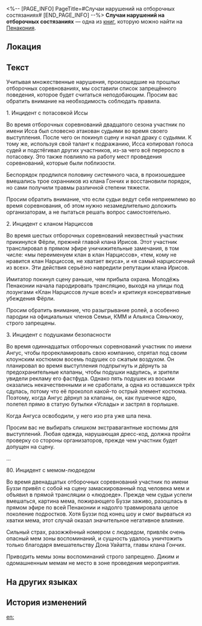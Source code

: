 <%-- [PAGE_INFO]
PageTitle=#Случаи нарушений на отборочных состязаниях#
[END_PAGE_INFO] --%>
{{Дополнить}}
{{Книга Инфобокс
|id           = 355
|Название     = 
|Изображение  = Предмет Газета.png
|Мир          = Пенакония
|Томов        = 1
|Автор        = <!--нужно добавить-->
|Описание     = Список зафиксированных нарушений в ходе последнего отбора на праздник. Его создатель надеется, что список послужит предупреждением участникам.
|Том1         = {{tx}}
|Источник1    = {{tx|Отсутствует источник}}
|Персонажи    = 
|Фракции      = 
}}
'''Случаи нарушений на отборочных состязаниях''' — одна из [[Книги|книг]], которую можно найти на [[Пенакония]].

==Локация==
{{Отметка карты|<!--название карты-->|<!--id отметки-->}}

==Текст==
Учитывая множественные нарушения, произошедшие на прошлых отборочных соревнованиях, мы составили список запрещённого поведения, которое будет считаться неподобающим. Просим вас обратить внимание на необходимость соблюдать правила.

1. Инцидент с потасовкой Иссы

Во время отборочных соревнований двадцатого сезона участник по имени Исса был словесно атакован судьями во время своего выступления. После чего он покинул сцену и начал драку с судьями. К тому же, используя свой талант к подражанию, Исса копировал голоса судей и подстёгивал других участников, из-за чего всё переросло в потасовку. Это также повлияло на работу мест проведения соревнований, которые были поблизости.

Беспорядок продлился половину системного часа, в произошедшее вмешались трое охранников из клана Гончих и восстановили порядок, но сами получили травмы различной степени тяжести.

Просим обратить внимание, что если судьи ведут себя неприемлемо во время соревнования, об этом нужно незамедлительно доложить организаторам, а не пытаться решать вопрос самостоятельно.

2. Инцидент с кланом Нарциссов

Во время шестых отборочных соревнований неизвестный участник прикинулся Фёрли, прежней главой клана Ирисов. Этот участник транслировал в прямом эфире уничижительные замечания, в том числе: «мы переименуем клан в клан Нарциссов», «тем, кому не нравится клан Нарциссов, не хватает вкуса», и «я самый нарциссичный из всех». Эти действия серьёзно навредили репутации клана Ирисов.

Имитатор покинул сцену раньше, чем прибыла охрана. Молодёжь Пенаконии начала пародировать трансляцию, выходя на улицы под лозунгами «Клан Нарциссов лучше всех!» и критикуя консервативные убеждения Фёрли.

Просим обратить внимание, что разыгрывание ролей, а особенно пародии на официальных членов Семьи, КММ и Альянса Сяньчжоу, строго запрещены.

3. Инцидент с подушками безопасности

Во время одиннадцатых отборочных соревнований участник по имени Ангус, чтобы прорекламировать свою компанию, спрятал под своим клоунским костюмом восемь подушек со сжатым воздухом. Он планировал во время выступления подпрыгнуть и дёрнуть за предохранительные клапаны, чтобы подушки надулись, и зрители увидели рекламу его фастфуда. Однако пять подушек из восьми оказались некачественными и не сработали, а одна из оставшихся трёх сдулась, потому что её проколол какой-то острый элемент костюма. Поэтому, когда Ангус дёрнул за клапаны, он, как пушечное ядро, полетел прямо в статую бутылки «Услады» и застрял в горлышке.

Когда Ангуса освободили, у него изо рта уже шла пена.

Просим вас не выбирать слишком экстравагантные костюмы для выступлений. Любая одежда, нарушающая дресс-код, должна пройти проверку со стороны организаторов, прежде чем участник будет допущен на сцену.

...

80. Инцидент с мемом-людоедом

Во время двенадцатых отборочных соревнований участник по имени Буззи привёл с собой на сцену замаскированный под человека мем и объявил в прямой трансляции о «людоеде». Прежде чем судьи успели вмешаться, картина мема, пожирающего Буззи заживо, разошлась в прямом эфире по всей Пенаконии и надолго травмировала целое поколение подростков. Хотя Буззи под конец шоу и смог вырваться из хватки мема, этот случай оказал значительное негативное влияние.

Сильный страх, разожжённый номером с людоедом, привлёк очень опасный мем зоны воспоминаний, и сущность удалось уничтожить только благодаря вмешательству Дона Уайатта, главы клана Гончих.

Приводить мемы зоны воспоминаний строго запрещено. Диким и одомашненным мемам не место в зоне проведения мероприятия.

==На других языках==
{{На других языках
|en   = Collection of Audition Violation Cases
|zhs  = 海选违禁案例合集
|zht  = 海選違規案例合輯
|ja   = オーディションにおける違反事例集
|ko   = 오디션 규정 위반 사례집
|es   = Recopilación de casos de infracción de las audiciones
|fr   = Recueil d'infractions des auditions
|ru   = Случаи нарушений на отборочных состязаниях
|th   = รวมเคสฝ่าฝืนกฎในการออดิชัน
|vi   = Tổng Hợp Các Trường Hợp Vi Phạm Trong Buổi Tuyển Chọn
|de   = Sammlung an Vorauswahl-Verstoßfällen
|id   = Kumpulan Kasus Pelanggaran Audisi
|pt   = Coleção de Casos de Violação de Audições
}}

==История изменений==
{{История изменений|3.5}}

[[en:]]